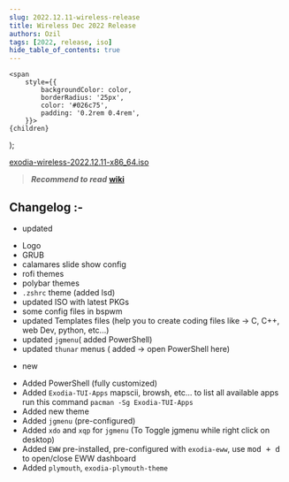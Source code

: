 ```yaml
---
slug: 2022.12.11-wireless-release
title: Wireless Dec 2022 Release
authors: Ozil
tags: [2022, release, iso]
hide_table_of_contents: true
---
```


<!-- Badges -->
    <span
        style={{
            backgroundColor: color,
            borderRadius: '25px',
            color: '#026c75',
            padding: '0.2rem 0.4rem',
        }}>
    {children}
  </span>
);

[exodia-wireless-2022.12.11-x86_64.iso](https://omansh.vercel.app/ExodiaOS/archive/2023.07/exodia-wireless-2022.12.11-x86_64.iso)

> **_Recommend to read_**   **[wiki](https://exodia-os.github.io/wiki/docs/intro)**

## Changelog :-

- updated
 * Logo
 * GRUB
 * calamares slide show config
 * rofi themes
 * polybar themes
 *  `.zshrc` theme (added lsd)
 * updated ISO with latest PKGs
 * some config files in bspwm
 * updated Templates files (help you to create coding files like -> C, C++, web Dev, python, etc...)
 * updated `jgmenu`( added PowerShell)
 * updated `thunar` menus ( added -> open PowerShell here)

- new
 * Added PowerShell (fully customized)
 * Added `Exodia-TUI-Apps` mapscii, browsh, etc... to list all available apps run this command `pacman -Sg Exodia-TUI-Apps`
 * Added new theme
 * Added `jgmenu` (pre-configured)
 * Added `xdo` and `xqp` for `jgmenu` (To Toggle jgmenu while right click on desktop)
 * Added `EWW` pre-installed, pre-configured with `exodia-eww`, use <kbd>mod + d</kbd>  to open/close EWW dashboard
 * Added `plymouth`, `exodia-plymouth-theme`
